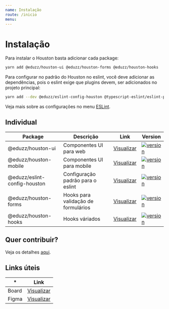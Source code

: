 ```yaml
---
name: Instalação
route: /inicio
menu:
---
```


# Instalação

Para instalar o Houston basta adicionar cada package:

```bash
yarn add @eduzz/houston-ui @eduzz/houston-forms @eduzz/houston-hooks
```

Para configurar no padrão do Houston no eslint, você deve adicionar as dependências, pois o eslint exige que plugins devem,
ser adicionados no projeto principal:

```bash
yarn add --dev @eduzz/eslint-config-houston @typescript-eslint/eslint-plugin @typescript-eslint/parser eslint-config-prettier eslint-plugin-eslint-plugin eslint-plugin-import eslint-plugin-prettier eslint-plugin-react eslint-plugin-react-hooks eslint-plugin-unused-imports prettier eslint-plugin-sonarjs eslint
```

Veja mais sobre as configurações no menu [ESLint](/eslint).

## Individual

| Package                      | Descrição                           | Link                                                  | Version                                                                                                                             |
| ---------------------------- | ----------------------------------- | ----------------------------------------------------- | ----------------------------------------------------------------------------------------------------------------------------------- |
| @eduzz/houston-ui            | Componentes UI para web             | [Visualizar](/ui-components/start)                    | [![version](https://img.shields.io/npm/v/@eduzz/houston-ui)](https://www.npmjs.com/package/@eduzz/houston-ui)                       |
| @eduzz/houston-mobile        | Componentes UI para mobile          | [Visualizar](https://github.com/eduzz/houston-mobile) | [![version](https://img.shields.io/npm/v/@eduzz/houston-mobile)](https://www.npmjs.com/package/@eduzz/houston-mobile)               |
| @eduzz/eslint-config-houston | Configuração padrão para o eslint   | [Visualizar](/eslint)                                 | [![version](https://img.shields.io/npm/v/@eduzz/eslint-config-houston)](https://www.npmjs.com/package/@eduzz/eslint-config-houston) |
| @eduzz/houston-forms         | Hooks para validação de formulários | [Visualizar](/forms/start)                            | [![version](https://img.shields.io/npm/v/@eduzz/houston-forms)](https://www.npmjs.com/package/@eduzz/houston-forms)                 |
| @eduzz/houston-hooks         | Hooks váriados                      | [Visualizar](/hooks/start)                            | [![version](https://img.shields.io/npm/v/@eduzz/houston-hooks)](https://www.npmjs.com/package/@eduzz/houston-hooks)                 |

## Quer contribuir?

Veja os detalhes [aqui](/contributing).

## Links úteis

| \*    | Link                                                                                                    |
| ----- | ------------------------------------------------------------------------------------------------------- |
| Board | [Visualizar](https://github.com/eduzz/houston/projects/3)                                               |
| Figma | [Visualizar](https://www.figma.com/file/Z1MocTqXbRPGdaHMM9t4Zv/Houston-Design-System?node-id=176%3A276) |
